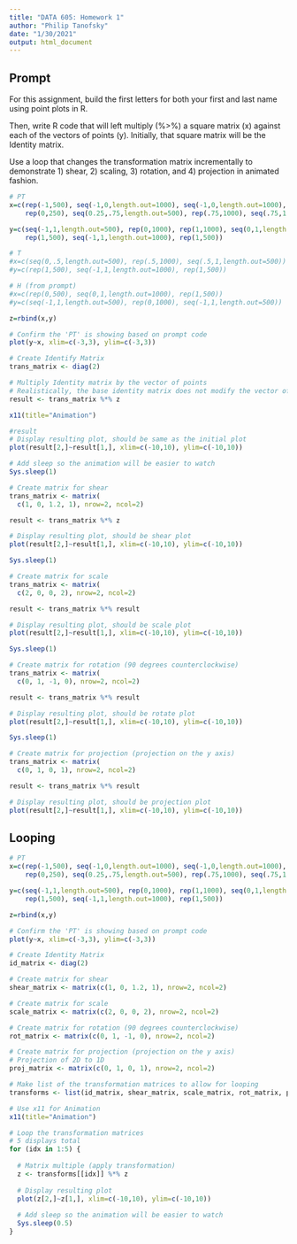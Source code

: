 ```yaml
---
title: "DATA 605: Homework 1"
author: "Philip Tanofsky"
date: "1/30/2021"
output: html_document
---
```


## Prompt

For this assignment, build the first letters for both your first and last name using point plots in R.

Then, write R code that will left multiply (%>%) a square matrix (x) against each of the vectors of points (y). Initially, that square matrix will be the Identity matrix.  

Use a loop that changes the transformation matrix incrementally to demonstrate 1) shear, 2) scaling, 3)  rotation, and 4) projection in animated fashion.  

```r
# PT
x=c(rep(-1,500), seq(-1,0,length.out=1000), seq(-1,0,length.out=1000),
    rep(0,250), seq(0.25,.75,length.out=500), rep(.75,1000), seq(.75,1.25,length.out=500))

y=c(seq(-1,1,length.out=500), rep(0,1000), rep(1,1000), seq(0,1,length.out=250), 
    rep(1,500), seq(-1,1,length.out=1000), rep(1,500))

# T
#x=c(seq(0,.5,length.out=500), rep(.5,1000), seq(.5,1,length.out=500))
#y=c(rep(1,500), seq(-1,1,length.out=1000), rep(1,500))

# H (from prompt)
#x=c(rep(0,500), seq(0,1,length.out=1000), rep(1,500))
#y=c(seq(-1,1,length.out=500), rep(0,1000), seq(-1,1,length.out=500))

z=rbind(x,y)

# Confirm the 'PT' is showing based on prompt code
plot(y~x, xlim=c(-3,3), ylim=c(-3,3))

# Create Identify Matrix
trans_matrix <- diag(2)

# Multiply Identity matrix by the vector of points
# Realistically, the base identity matrix does not modify the vector of points
result <- trans_matrix %*% z

x11(title="Animation")

#result
# Display resulting plot, should be same as the initial plot
plot(result[2,]~result[1,], xlim=c(-10,10), ylim=c(-10,10))

# Add sleep so the animation will be easier to watch
Sys.sleep(1)

# Create matrix for shear
trans_matrix <- matrix(
  c(1, 0, 1.2, 1), nrow=2, ncol=2) 

result <- trans_matrix %*% z

# Display resulting plot, should be shear plot
plot(result[2,]~result[1,], xlim=c(-10,10), ylim=c(-10,10))

Sys.sleep(1)

# Create matrix for scale
trans_matrix <- matrix(
  c(2, 0, 0, 2), nrow=2, ncol=2) 

result <- trans_matrix %*% result

# Display resulting plot, should be scale plot
plot(result[2,]~result[1,], xlim=c(-10,10), ylim=c(-10,10))

Sys.sleep(1)

# Create matrix for rotation (90 degrees counterclockwise)
trans_matrix <- matrix(
  c(0, 1, -1, 0), nrow=2, ncol=2) 

result <- trans_matrix %*% result

# Display resulting plot, should be rotate plot
plot(result[2,]~result[1,], xlim=c(-10,10), ylim=c(-10,10))

Sys.sleep(1)

# Create matrix for projection (projection on the y axis)
trans_matrix <- matrix(
  c(0, 1, 0, 1), nrow=2, ncol=2) 

result <- trans_matrix %*% result

# Display resulting plot, should be projection plot
plot(result[2,]~result[1,], xlim=c(-10,10), ylim=c(-10,10))

```

## Looping

``` r
# PT
x=c(rep(-1,500), seq(-1,0,length.out=1000), seq(-1,0,length.out=1000),
    rep(0,250), seq(0.25,.75,length.out=500), rep(.75,1000), seq(.75,1.25,length.out=500))

y=c(seq(-1,1,length.out=500), rep(0,1000), rep(1,1000), seq(0,1,length.out=250), 
    rep(1,500), seq(-1,1,length.out=1000), rep(1,500))

z=rbind(x,y)

# Confirm the 'PT' is showing based on prompt code
plot(y~x, xlim=c(-3,3), ylim=c(-3,3))

# Create Identity Matrix
id_matrix <- diag(2)

# Create matrix for shear
shear_matrix <- matrix(c(1, 0, 1.2, 1), nrow=2, ncol=2) 

# Create matrix for scale
scale_matrix <- matrix(c(2, 0, 0, 2), nrow=2, ncol=2)

# Create matrix for rotation (90 degrees counterclockwise)
rot_matrix <- matrix(c(0, 1, -1, 0), nrow=2, ncol=2) 

# Create matrix for projection (projection on the y axis)
# Projection of 2D to 1D
proj_matrix <- matrix(c(0, 1, 0, 1), nrow=2, ncol=2)

# Make list of the transformation matrices to allow for looping
transforms <- list(id_matrix, shear_matrix, scale_matrix, rot_matrix, proj_matrix)

# Use x11 for Animation
x11(title="Animation")

# Loop the transformation matrices
# 5 displays total
for (idx in 1:5) {
  
  # Matrix multiple (apply transformation)
  z <- transforms[[idx]] %*% z
  
  # Display resulting plot
  plot(z[2,]~z[1,], xlim=c(-10,10), ylim=c(-10,10))
  
  # Add sleep so the animation will be easier to watch
  Sys.sleep(0.5)
}
```
